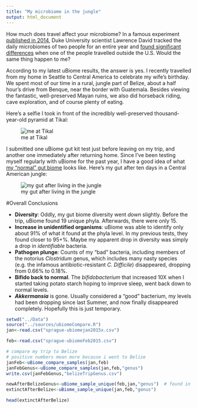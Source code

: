 ```yaml
---
title: "My microbiome in the jungle"
output: html_document
---
```

How much does travel affect your microbiome? In a famous experiment [published in 2014](http://genomebiology.com/2014/15/7/R89), Duke University scientist Lawrence David tracked the daily microbiomes of two people for an entire year and [found significant differences](http://blog.richardsprague.com/2014/07/microbes-over-time.html) when one of the people travelled outside the U.S. Would the same thing happen to me?

According to my latest uBiome results, the answer is yes. I recently travelled from my home in Seattle to Central America to celebrate my wife's birthday.  We spent most of our time in a rural, jungle part of Belize, about a half hour's drive from Benque, near the border with Guatemala. Besides viewing the fantastic, well-preserved Mayan ruins, we also did horseback riding, cave exploration, and of course plenty of eating.

Here's a selfie I took in front of the incredibly well-preserved thousand-year-old pyramid at Tikal:

![me at Tikal](https://farm9.staticflickr.com/8594/16063989023_353f14a4dd.jpg)

I submitted one uBiome gut kit test just before leaving on my trip, and another one immediately after returning home.  Since I've been testing myself regularly with uBiome for the past year, I have a good idea of what [my "normal" gut biome](http://blog.richardsprague.com/2014/10/whats-in-my-microbiome.html) looks like. Here's my gut after ten days in a Central American jungle:

![my gut after living in the jungle](https://raw.githubusercontent.com/richardsprague/uBiome/master/images/screenshot_ubiome_feb_overall.jpg)



#Overall Conclusions

* **Diversity**:  Oddly, my gut biome diversity went *down* slightly. Before the trip, uBiome found 19 unique phyla.  Afterwards, there were only 15.
* **Increase in unidentified organisms**: uBiome was able to identify only about 91% of what it found at the phyla level. In my previous tests, they found closer to 95+%.  Maybe my apparent drop in diversity was simply a drop in *identifiable* bacteria.
* **Pathogen plunge**: Counts of my "bad" bacteria, including members of the notorius *Clostridum* genus, which includes many nasty species (e.g. the infamous antibiotic-resistant *C. Difficile*) disappeared, dropping from 0.66% to 0.18%.
* **Bifido back to normal**.  The *bifidobacterium* that increased 10X when I started taking potato starch hoping to improve sleep, went back down to normal levels.
* ***Akkermansia*** is gone. Usually considered a "good" bacterium, my levels had been dropping since last Summer, and now finally disappeared completely. Hopefully this is just temporary.





```r
setwd("../Data")
source("../sources/ubiomeCompare.R")
jan<-read.csv("sprague-ubiomejan2015x.csv")

feb<-read.csv("sprague-ubiomeFeb2015.csv")

# compare my trip to Belize
# positive numbers mean more because i went to Belize
janFeb<-uBiome_compare_samples(jan,feb)
janFebGenus<-uBiome_compare_samples(jan,feb,"genus")
write.csv(janFebGenus,"belizeTripGenus.csv")

newAfterBelizeGenus<-uBiome_sample_unique(feb,jan,"genus")  # found in feb, but not jan
extinctAfterBelize<-uBiome_sample_unique(jan,feb,"genus")

head(extinctAfterBelize)
```
